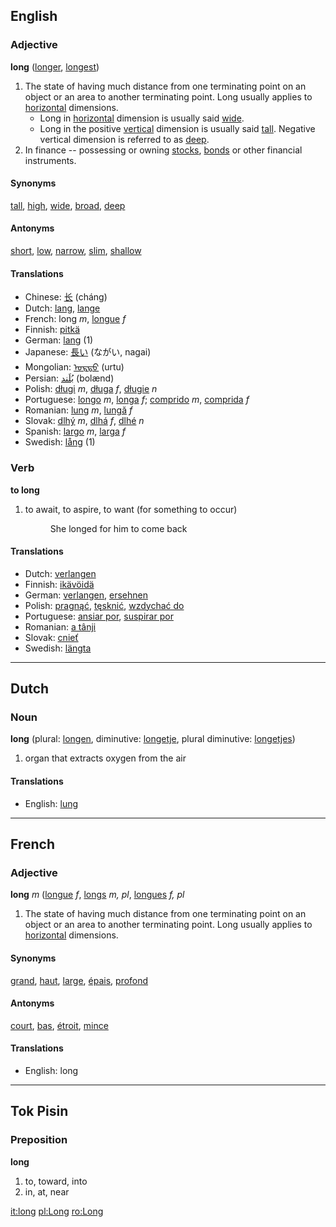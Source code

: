 ==English==
===Adjective===
'''long''' ([[longer]], [[longest]])

#The state of having much distance from one terminating point on an object or an area to another terminating point.  Long usually applies to [[horizontal]] dimensions.
#*Long in [[horizontal]] dimension is usually said [[wide]].
#*Long in the positive [[vertical]] dimension is usually said [[tall]].  Negative vertical dimension is referred to as [[deep]].
# In finance -- possessing or owning [[stocks]], [[bonds]] or other financial instruments.

====Synonyms====
[[tall]], [[high]], [[wide]], [[broad]], [[deep]]

====Antonyms====
[[short]], [[low]], [[narrow]], [[slim]], [[shallow]]

====Translations====
*Chinese: [[长]] (cháng)
*Dutch: [[lang]], [[lange]]
*French: long ''m'', [[longue]] ''f''
*Finnish: [[pitkä]]
*German: [[lang]] (1)
*Japanese: [[長い]] (ながい, nagai)
*Mongolian: [[ᠤᠷᠲᠤ]] (urtu)
*Persian: [[بُلَند]] (bolænd)
*Polish: [[długi]] ''m'', [[długa]] ''f'', [[długie]] ''n''
*Portuguese: [[longo]] ''m'', [[longa]] ''f''; [[comprido]] ''m'', [[comprida]] ''f''
*Romanian: [[lung]] ''m'', [[lungă]] ''f''
*Slovak: [[dlhý]] ''m'', [[dlhá]] ''f'', [[dlhé]] ''n''
*Spanish: [[largo]] ''m'', [[larga]] ''f''
*Swedish: [[lång]] (1)

===Verb===
'''to long'''

#to await, to aspire, to want (for something to occur)
#:She longed for him to come back

====Translations====
*Dutch: [[verlangen]]
*Finnish: [[ikävöidä]]
*German: [[verlangen]], [[ersehnen]]
*Polish: [[pragnąć]], [[tęsknić]], [[wzdychać|wzdychać do]]
*Portuguese: [[ansiar por]], [[suspirar por]]
*Romanian: [[a tânji]]
*Slovak: [[cnieť]]
*Swedish: [[längta]]

----
==Dutch==
===Noun===
'''long''' (plural: [[longen]], diminutive: [[longetje]], plural diminutive: [[longetjes]])

#organ that extracts oxygen from the air

====Translations====
*English: [[lung]]
----

==French==
===Adjective===
'''long''' ''m'' ([[longue]] ''f'', [[longs]] ''m, pl'', [[longues]] ''f, pl''

#The state of having much distance from one terminating point on an object or an area to another terminating point.  Long usually applies to [[horizontal]] dimensions.

====Synonyms====
[[grand]], [[haut]], [[large]], [[épais]], [[profond]]

====Antonyms====
[[court]], [[bas]], [[étroit]], [[mince]]

====Translations====
*English: long

----
==Tok Pisin==
===Preposition===
'''long'''

#to, toward, into
#in, at, near

[[it:long]]
[[pl:Long]]
[[ro:Long]]